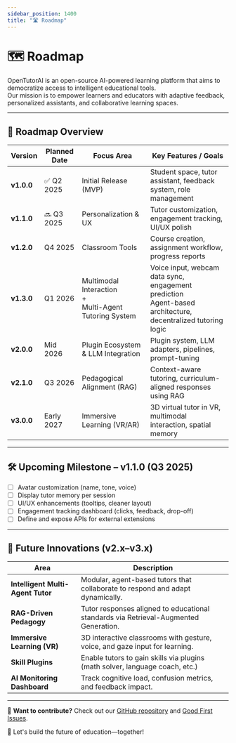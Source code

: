 ```yaml
---
sidebar_position: 1400
title: "🛣️ Roadmap"
---
```


# 🗺️ Roadmap

OpenTutorAI is an open-source AI-powered learning platform that aims to democratize access to intelligent educational tools.  
Our mission is to empower learners and educators with adaptive feedback, personalized assistants, and collaborative learning spaces.

---

## 📅 Roadmap Overview

<table>
  <thead>
    <tr>
      <th>Version</th>
      <th>Planned Date</th>
      <th>Focus Area</th>
      <th>Key Features / Goals</th>
    </tr>
  </thead>
  <tbody>
    <tr>
      <td><strong>v1.0.0</strong></td>
      <td>✅ Q2 2025</td>
      <td>Initial Release (MVP)</td>
      <td>Student space, tutor assistant, feedback system, role management</td>
    </tr>
    <tr>
      <td><strong>v1.1.0</strong></td>
      <td>🔜 Q3 2025</td>
      <td>Personalization & UX</td>
      <td>Tutor customization, engagement tracking, UI/UX polish</td>
    </tr>
    <tr>
      <td><strong>v1.2.0</strong></td>
      <td>Q4 2025</td>
      <td>Classroom Tools</td>
      <td>Course creation, assignment workflow, progress reports</td>
    </tr>
    <tr>
      <td><strong>v1.3.0</strong></td>
      <td>Q1 2026</td>
      <td>Multimodal Interaction<br/>+<br/>Multi-Agent Tutoring System</td>
      <td>Voice input, webcam data sync, engagement prediction<br/>Agent-based architecture, decentralized tutoring logic</td>
    </tr>
    <tr>
      <td><strong>v2.0.0</strong></td>
      <td>Mid 2026</td>
      <td>Plugin Ecosystem & LLM Integration</td>
      <td>Plugin system, LLM adapters, pipelines, prompt-tuning</td>
    </tr>
    <tr>
      <td><strong>v2.1.0</strong></td>
      <td>Q3 2026</td>
      <td>Pedagogical Alignment (RAG)</td>
      <td>Context-aware tutoring, curriculum-aligned responses using RAG</td>
    </tr>
    <tr>
      <td><strong>v3.0.0</strong></td>
      <td>Early 2027</td>
      <td>Immersive Learning (VR/AR)</td>
      <td>3D virtual tutor in VR, multimodal interaction, spatial memory</td>
    </tr>
  </tbody>
</table>

---

## 🛠️ Upcoming Milestone – v1.1.0 (Q3 2025)

- [ ] Avatar customization (name, tone, voice)
- [ ] Display tutor memory per session
- [ ] UI/UX enhancements (tooltips, cleaner layout)
- [ ] Engagement tracking dashboard (clicks, feedback, drop-off)
- [ ] Define and expose APIs for external extensions

---

## 🔮 Future Innovations (v2.x–v3.x)

<table>
  <thead>
    <tr>
      <th>Area</th>
      <th>Description</th>
    </tr>
  </thead>
  <tbody>
    <tr>
      <td><strong>Intelligent Multi-Agent Tutor</strong></td>
      <td>Modular, agent-based tutors that collaborate to respond and adapt dynamically.</td>
    </tr>
    <tr>
      <td><strong>RAG-Driven Pedagogy</strong></td>
      <td>Tutor responses aligned to educational standards via Retrieval-Augmented Generation.</td>
    </tr>
    <tr>
      <td><strong>Immersive Learning (VR)</strong></td>
      <td>3D interactive classrooms with gesture, voice, and gaze input for learning.</td>
    </tr>
    <tr>
      <td><strong>Skill Plugins</strong></td>
      <td>Enable tutors to gain skills via plugins (math solver, language coach, etc.)</td>
    </tr>
    <tr>
      <td><strong>AI Monitoring Dashboard</strong></td>
      <td>Track cognitive load, confusion metrics, and feedback impact.</td>
    </tr>
  </tbody>
</table>

---

🧠 **Want to contribute?** Check out our [GitHub repository](https://github.com/Open-TutorAi/open-tutor-ai-CE) and [Good First Issues](https://github.com/Open-TutorAi/open-tutor-ai-CE/issues?q=label%3A%22good+first+issue%22).

🎯 Let's build the future of education—together!

